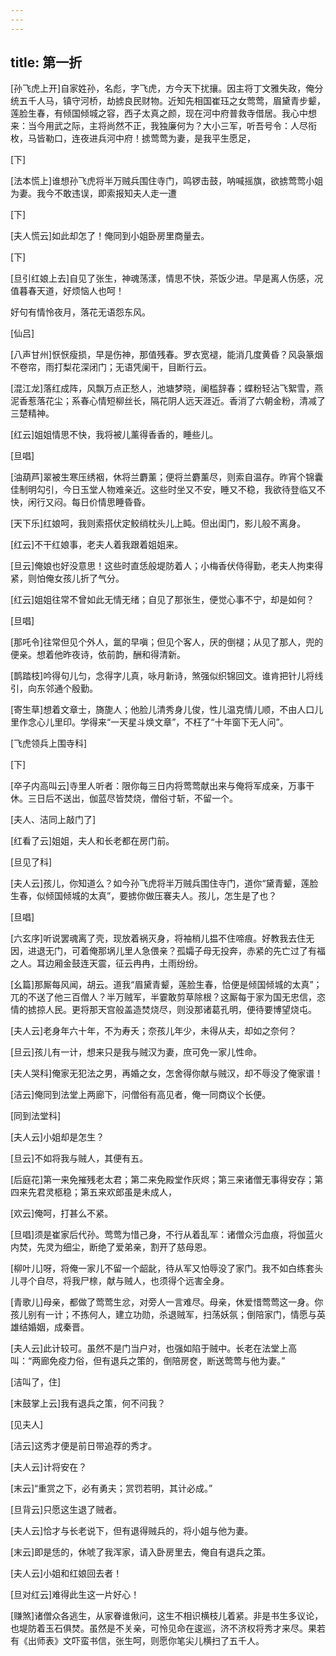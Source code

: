 ```yaml
---
---
---
```

title: 第一折
---

[孙飞虎上开]自家姓孙，名彪，字飞虎，方今天下扰攘。因主将丁文雅失政，俺分统五千人马，镇守河桥，劫掳良民财物。近知先相国崔珏之女莺莺，眉黛青步颦，莲脸生春，有倾国倾城之容，西子太真之颜，现在河中府普救寺借居。我心中想来：当今用武之际，主将尚然不正，我独廉何为？大小三军，听吾号令：人尽衔枚，马皆勒口，连夜进兵河中府！掳莺莺为妻，是我平生愿足，

[下]

[法本慌上]谁想孙飞虎将半万贼兵围住寺门，鸣锣击鼓，呐喊摇旗，欲掳莺莺小姐为妻。我今不敢违误，即索报知夫人走一遭

[下]

[夫人慌云]如此却怎了！俺同到小姐卧房里商量去。

[下]

[旦引红娘上去]自见了张生，神魂荡漾，情思不快，茶饭少进。早是离人伤感，况值暮春天道，好烦恼人也呵！

好句有情怜夜月，落花无语怨东风。

[仙吕]

[八声甘州]恹恹瘦损，早是伤神，那值残春。罗衣宽褪，能消几度黄昏？风袅篆烟不卷帘，雨打梨花深闭门；无语凭阑干，目断行云。

[混江龙]落红成阵，风飘万点正愁人，池塘梦晓，阑槛辞春；蝶粉轻沾飞絮雪，燕泥香惹落花尘；系春心情短柳丝长，隔花阴人远天涯近。香消了六朝金粉，清减了三楚精神。

[红云]姐姐情思不快，我将被儿薰得香香的，睡些儿。

[旦唱]

[油葫芦]翠被生寒压绣裀，休将兰麝薰；便将兰麝薰尽，则索自温存。昨宵个锦囊佳制明勾引，今日玉堂人物难亲近。这些时坐又不安，睡又不稳，我欲待登临又不快，闲行又闷。每日价情思睡昏昏。

[天下乐]红娘呵，我则索搭伏定鲛绡枕头儿上盹。但出闺门，影儿般不离身。

[红云]不干红娘事，老夫人着我跟着姐姐来。

[旦云]俺娘也好没意思！这些时直恁般堤防着人；小梅香伏侍得勤，老夫人拘束得紧，则怕俺女孩儿折了气分。

[红云]姐姐往常不曾如此无情无绪；自见了那张生，便觉心事不宁，却是如何？

[旦唱]

[那吒令]往常但见个外人，氲的早嗔；但见个客人，厌的倒褪；从见了那人，兜的便亲。想着他昨夜诗，依前韵，酬和得清新。

[鹊踏枝]吟得句儿匀，念得字儿真，咏月新诗，煞强似织锦回文。谁肯把针儿将线引，向东邻通个殷勤。

[寄生草]想着文章士，旖旎人；他脸儿清秀身儿俊，性儿温克情儿顺，不由人口儿里作念心儿里印。学得来“一天星斗焕文章”，不枉了“十年窗下无人问”。

[飞虎领兵上围寺科]

[下]

[卒子内高叫云]寺里人听者：限你每三日内将莺莺献出来与俺将军成亲，万事干休。三日后不送出，伽蓝尽皆焚烧，僧俗寸斩，不留一个。

[夫人、洁同上敲门了]

[红看了云]姐姐，夫人和长老都在房门前。

[旦见了科]

[夫人云]孩儿，你知道么？如今孙飞虎将半万贼兵围住寺门，道你“黛青颦，莲脸生春，似倾国倾城的太真”，要掳你做压褰夫人。孩儿，怎生是了也？

[旦唱]

[六玄序]听说罢魂离了壳，现放着祸灭身，将袖梢儿揾不住啼痕。好教我去住无因，进退无门，可着俺那埚儿里人急偎亲？孤孀子母无投奔，赤紧的先亡过了有福之人。耳边厢金鼓连天震，征云冉冉，土雨纷纷。

[幺篇]那厮每风闻，胡云。道我“眉黛青颦，莲脸生春，恰便是倾国倾城的太真”；兀的不送了他三百僧人？半万贼军，半霎敢剪草除根？这厮每于家为国无忠信，恣情的掳掠人民。更将那天宫般盖造焚烧尽，则没那诸葛孔明，便待要博望烧屯。

[夫人云]老身年六十年，不为寿夭；奈孩儿年少，未得从夫，却如之奈何？

[旦云]孩儿有一计，想来只是我与贼汉为妻，庶可免一家儿性命。

[夫人哭科]俺家无犯法之男，再婚之女，怎舍得你献与贼汉，却不辱没了俺家谱！

[洁云]俺同到法堂上两廊下，问僧俗有高见者，俺一同商议个长便。

[同到法堂科]

[夫人云]小姐却是怎生？

[旦云]不如将我与贼人，其便有五。

[后庭花]第一来免摧残老太君；第二来免殿堂作灰烬；第三来诸僧无事得安存；第四来先君灵柩稳；第五来欢郎虽是未成人，

[欢云]俺呵，打甚么不紧。

[旦唱]须是崔家后代孙。莺莺为惜己身，不行从着乱军：诸僧众污血痕，将伽蓝火内焚，先灵为细尘，断绝了爱弟亲，割开了慈母恩。

[柳叶儿]呀，将俺一家儿不留一个龆龀，待从军又怕辱没了家门。我不如白练套头儿寻个自尽，将我尸榇，献与贼人，也须得个远害全身。

[青歌儿]母亲，都做了莺莺生忿，对旁人一言难尽。母亲，休爱惜莺莺这一身。你孩儿别有一计；不拣何人，建立功勋，杀退贼军，扫荡妖氛；倒陪家门，情愿与英雄结婚姻，成秦晋。

[夫人云]此计较可。虽然不是门当户对，也强如陷于贼中。长老在法堂上高叫：“两廊免疫力俗，但有退兵之策的，倒陪房奁，断送莺莺与他为妻。”

[洁叫了，住]

[末鼓掌上云]我有退兵之策，何不问我？

[见夫人]

[洁云]这秀才便是前日带追荐的秀才。

[夫人云]计将安在？

[末云]“重赏之下，必有勇夫；赏罚若明，其计必成。”

[旦背云]只愿这生退了贼者。

[夫人云]恰才与长老说下，但有退得贼兵的，将小姐与他为妻。

[末云]即是恁的，休唬了我浑家，请入卧房里去，俺自有退兵之策。

[夫人云]小姐和红娘回去者！

[旦对红云]难得此生这一片好心！

[赚煞]诸僧众各逃生，从家眷谁偢问，这生不相识横枝儿着紧。非是书生多议论，也堤防着玉石俱焚。虽然是不关亲，可怜见命在逡巡，济不济权将秀才来尽。果若有《出师表》文吓蛮书信，张生呵，则愿你笔尖儿横扫了五千人。